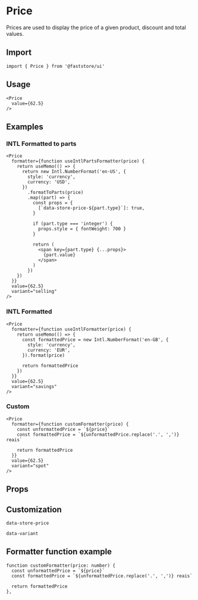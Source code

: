 
# Price

Prices are used to display the price of a given product, discount and total values.

## Import

```tsx
import { Price } from '@faststore/ui'
```

## Usage

```tsx live
<Price 
  value={62.5} 
/>
```

## Examples

### INTL Formatted to parts

```tsx live
<Price
  formatter={function useIntlPartsFormatter(price) {
    return useMemo(() => {
      return new Intl.NumberFormat('en-US', {
        style: 'currency',
        currency: 'USD',
      })
        .formatToParts(price)
        .map((part) => {
          const props = {
            [`data-store-price-${part.type}`]: true,
          }

          if (part.type === 'integer') {
            props.style = { fontWeight: 700 }
          }

          return (
            <span key={part.type} {...props}>
              {part.value}
            </span>
          )
        })
    })
  }}
  value={62.5}
  variant="selling"
/>
```

### INTL Formatted

```tsx live
<Price
  formatter={function useIntlFormatter(price) {
    return useMemo(() => {
      const formattedPrice = new Intl.NumberFormat('en-GB', {
        style: 'currency',
        currency: 'EUR',
      }).format(price)

      return formattedPrice
    })
  }}
  value={62.5}
  variant="savings"
/>
```

### Custom

```tsx live
<Price
  formatter={function customFormatter(price) {
    const unformattedPrice = `${price}`
    const formattedPrice = `${unformattedPrice.replace('.', ',')} reais`

    return formattedPrice
  }}
  value={62.5}
  variant="spot"
/>
```

## Props

<PropsComponent
    name="value"
    type= "number"
    description="The raw price value."
    required="true"
/>
<PropsComponent
    name="as"
    type= "string"
    description="Set the HTML element tag of this component."
    possibleValues="ElementType<any>"
/>
<PropsComponent
    name="formatter"
    type= "PriceFormatter"
    description="Formatter function that transforms the raw price value and render the result."
    defaultValue="price => price"
/>
<PropsComponent
    name="variant"
    type= "string"
    description="The current use case variant for prices."
    defaultValue="selling"
    possibleValues="selling | listing | spot | savings | installment"
/>
<PropsComponent
    name="testId"
    type= "string"
    description="ID to find this component in testing tools (e.g.: cypress, testing library, and jest)."
    defaultValue="store-price"
/>

## Customization

`data-store-price`

`data-variant`

## Formatter function example

```tsx
function customFormatter(price: number) {
  const unformattedPrice = `${price}`
  const formattedPrice = `${unformattedPrice.replace('.', ',')} reais`

  return formattedPrice
},
```